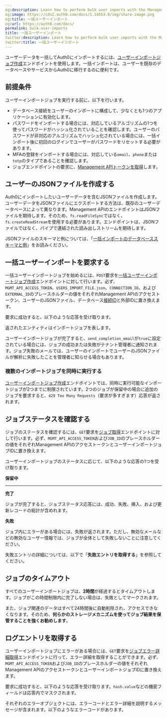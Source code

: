 ```yaml
---
og:description: Learn how to perform bulk user imports with the Management API.
og:image: https://cdn2.auth0.com/docs/1.14553.0/img/share-image.png
og:title: 一括ユーザーインポート
og:url: https://auth0.com/docs/
permalink: bulk-user-imports
title: 一括ユーザーインポート
twitter:description: Learn how to perform bulk user imports with the Management API.
twitter:title: 一括ユーザーインポート
---
```


ユーザーデータを一括してAuth0にインポートするには、[ユーザーインポートジョブ作成](/api/management/v2#!/Jobs/post_users_imports)エンドポイントを使用します。一括インポートは、ユーザーを既存のデータベースやサービスからAuth0に移行するのに便利です。



## 前提条件

ユーザーインポートジョブを実行する前に、以下を行います。

* データベース接続をユーザーのインポートに構成して、少なくとも1つのアプリケーションに有効化します。
* パスワードをインポートする場合には、対応しているアルゴリズムの1つを使ってパスワードがハッシュ化されていることを確認します。ユーザーのパスワードが非対応のアルゴリズムでハッシュ化されている場合には、一括インポート後に初回のログインでユーザーがパスワードをリセットする必要があります。
* MFAの登録をインポートする場合には、対応している`email`、`phone`または`totp`のタイプであることを確認します。
* ジョブエンドポイントの要求に、[Management APIトークンを取得](/security/tokens/access-tokens/management-api-access-tokens)します。



## ユーザーのJSONファイルを作成する

Auth0にインポートしたいユーザーデータを含むJSONファイルを作成します。ユーザーデータをJSONファイルにエクスポートする方法は、既存のユーザーデータベースによって異なります。Management APIのエンドポイントはJSONファイルを期待します。そのため、`fs.readFileSync`ではなく、`fs.createReadStream`を使用する必要があります。エンドポイントは、JSONファイルではなく、パイプで連結された読み出しストリームを期待します。

JSONファイルのスキーマと例については、「[一括インポートのデータベーススキーマと例](/users/import-and-export-users/bulk-user-import-database-schema-and-examples)」をお読みください。



## 一括ユーザーインポートを要求する

一括ユーザーインポートジョブを始めるには、`POST`要求を[一括ユーザーインポートジョブ作成](https://auth0.com/docs/api/management/v2#!/Jobs/post_users_imports)エンドポイントに対して行います。必ず、`MGMT_API_ACCESS_TOKEN`、`USERS_IMPORT_FILE.json`、`CONNECTION_ID`、および`EXTERNAL_ID`のプレースホルダーの値をそれぞれManagement APIのアクセストークン、ユーザーのJSONファイル、データベース[接続ID](/get-started/dashboard/locate-the-connection-id)と外部IDに置き換えます。





要求に成功すると、以下のような応答を受け取ります。



返されたエンティティはインポートジョブを表します。

ユーザーインポートジョブが完了すると、`send_completion_email`が`true`に設定されている場合には、ジョブの成功または失敗がテナント管理者に通知されます。ジョブ失敗のメールでは、ユーザーのインポートでユーザーのJSONファイルが解析に失敗したことを管理者に知らせる場合もあります。

### 複数のインポートジョブを同時に実行する

[ユーザーインポートジョブ作成](https://auth0.com/docs/api/management/v2#!/Jobs/post_users_imports)エンドポイントでは、同時に実行可能なインポートジョブが2つまでに制限されています。2つのジョブが保留中の場合に追加のジョブを要求すると、`429 Too Many Requests`（要求が多すぎます）応答が返されます。



## ジョブステータスを確認する

ジョブのステータスを確認するには、`GET`要求を[ジョブ取得](https://auth0.com/docs/api/management/v2#!/Jobs/get_jobs_by_id)エンドポイントに対して行います。必ず、`MGMT_API_ACCESS_TOKEN`および`JOB_ID`のプレースホルダーの値をそれぞれManagement APIのアクセストークンとユーザーインポートジョブIDに置き換えます。



ユーザーインポートジョブのステータスに応じて、以下のような応答の1つを受け取ります。

**保留中**

****

**完了**

ジョブが完了すると、ジョブステータス応答には、成功、失敗、挿入、および更新レコードの総計が含めれます。



**失敗**

ジョブ内にエラーがある場合には、失敗が返されます。ただし、無効なメールなどの無効なユーザー情報では、ジョブが全体として失敗しないことに注意してください。



失敗エントリの詳細については、以下で「**失敗エントリを取得する**」を参照してください。

## ジョブのタイムアウト

すべてのユーザーインポートジョブは、**2時間**が経過するとタイムアウトします。ジョブがこの時間制限内に完了しない場合は、失敗としてマークされます。

また、ジョブ関連のデータはすべて24時間後に自動削除され、アクセスできなくなります。そのため、**何らかのストレージメカニズムを使ってジョブ結果を保管することを強くお勧めします**。

## ログエントリを取得する



ユーザーインポートジョブにエラーがある場合には、`GET`要求を[ジョブエラー詳細取得](/api/management/v2#!/Jobs/get_errors)エンドポイントに行って、エラー詳細を取得することができます。必ず、`MGMT_API_ACCESS_TOKEN`および`JOB_ID`のプレースホルダーの値をそれぞれManagement APIのアクセストークンとユーザーインポートジョブIDに置き換えます。



要求に成功すると、以下のような応答を受け取ります。`hash.value`などの機密フィールドは応答内でマスクされます。



それぞれのエラーオブジェクトには、エラーコードとエラー詳細を説明するメッセージが含まれます。以下のようなエラーコードがあります。